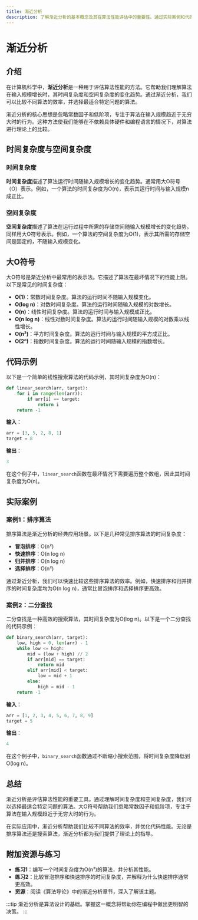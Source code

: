 ```yaml
---
title: 渐近分析
description: 了解渐近分析的基本概念及其在算法性能评估中的重要性。通过实际案例和代码示例，掌握如何分析算法的时间复杂度和空间复杂度。
---
```


# 渐近分析

## 介绍

在计算机科学中，**渐近分析**是一种用于评估算法性能的方法。它帮助我们理解算法在输入规模增长时，其时间复杂度和空间复杂度的变化趋势。通过渐近分析，我们可以比较不同算法的效率，并选择最适合特定问题的算法。

渐近分析的核心思想是忽略常数因子和低阶项，专注于算法在输入规模趋近于无穷大时的行为。这种方法使我们能够在不依赖具体硬件和编程语言的情况下，对算法进行理论上的比较。

## 时间复杂度与空间复杂度

### 时间复杂度

**时间复杂度**描述了算法运行时间随输入规模增长的变化趋势。通常用大O符号（O）表示。例如，一个算法的时间复杂度为O(n)，表示其运行时间与输入规模n成正比。

### 空间复杂度

**空间复杂度**描述了算法在运行过程中所需的存储空间随输入规模增长的变化趋势。同样用大O符号表示。例如，一个算法的空间复杂度为O(1)，表示其所需的存储空间是固定的，不随输入规模变化。

## 大O符号

大O符号是渐近分析中最常用的表示法。它描述了算法在最坏情况下的性能上限。以下是常见的时间复杂度：

- **O(1)**：常数时间复杂度。算法的运行时间不随输入规模变化。
- **O(log n)**：对数时间复杂度。算法的运行时间随输入规模的对数增长。
- **O(n)**：线性时间复杂度。算法的运行时间与输入规模成正比。
- **O(n log n)**：线性对数时间复杂度。算法的运行时间随输入规模的对数乘以线性增长。
- **O(n²)**：平方时间复杂度。算法的运行时间与输入规模的平方成正比。
- **O(2ⁿ)**：指数时间复杂度。算法的运行时间随输入规模的指数增长。

## 代码示例

以下是一个简单的线性搜索算法的代码示例，其时间复杂度为O(n)：

```python
def linear_search(arr, target):
    for i in range(len(arr)):
        if arr[i] == target:
            return i
    return -1
```

**输入**：
```python
arr = [3, 5, 2, 8, 1]
target = 8
```

**输出**：
```python
3
```

在这个例子中，`linear_search`函数在最坏情况下需要遍历整个数组，因此其时间复杂度为O(n)。

## 实际案例

### 案例1：排序算法

排序算法是渐近分析的经典应用场景。以下是几种常见排序算法的时间复杂度：

- **冒泡排序**：O(n²)
- **快速排序**：O(n log n)
- **归并排序**：O(n log n)
- **选择排序**：O(n²)

通过渐近分析，我们可以快速比较这些排序算法的效率。例如，快速排序和归并排序的时间复杂度均为O(n log n)，通常比冒泡排序和选择排序更高效。

### 案例2：二分查找

二分查找是一种高效的搜索算法，其时间复杂度为O(log n)。以下是一个二分查找的代码示例：

```python
def binary_search(arr, target):
    low, high = 0, len(arr) - 1
    while low <= high:
        mid = (low + high) // 2
        if arr[mid] == target:
            return mid
        elif arr[mid] < target:
            low = mid + 1
        else:
            high = mid - 1
    return -1
```

**输入**：
```python
arr = [1, 2, 3, 4, 5, 6, 7, 8, 9]
target = 5
```

**输出**：
```python
4
```

在这个例子中，`binary_search`函数通过不断缩小搜索范围，将时间复杂度降低到O(log n)。

## 总结

渐近分析是评估算法性能的重要工具。通过理解时间复杂度和空间复杂度，我们可以选择最适合特定问题的算法。大O符号帮助我们忽略常数因子和低阶项，专注于算法在输入规模趋近于无穷大时的行为。

在实际应用中，渐近分析帮助我们比较不同算法的效率，并优化代码性能。无论是排序算法还是搜索算法，渐近分析都为我们提供了理论上的指导。

## 附加资源与练习

- **练习1**：编写一个时间复杂度为O(n²)的算法，并分析其性能。
- **练习2**：比较冒泡排序和快速排序的时间复杂度，并解释为什么快速排序通常更高效。
- **资源**：阅读《算法导论》中的渐近分析章节，深入了解该主题。

:::tip
渐近分析是算法设计的基础。掌握这一概念将帮助你在编程中做出更明智的决策。
:::